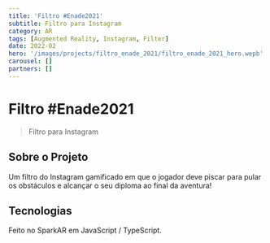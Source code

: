 ```yaml
---
title: 'Filtro #Enade2021'
subtitle: Filtro para Instagram
category: AR
tags: [Augmented Reality, Instagram, Filter]
date: 2022-02
hero: '/images/projects/filtro_enade_2021/filtro_enade_2021_hero.wepb'
carousel: []
partners: []
---
```


# Filtro #Enade2021

> Filtro para Instagram

## Sobre o Projeto

Um filtro do Instagram gamificado em que o jogador deve piscar para pular os obstáculos e alcançar o seu diploma ao final da aventura!

## Tecnologias

Feito no SparkAR em JavaScript / TypeScript.